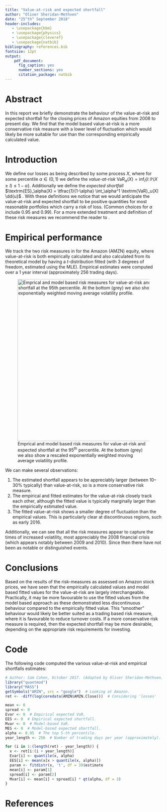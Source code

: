 ```yaml
---
title: "Value-at-risk and expected shortfall"
author: "Oliver Sheridan-Methven"
date: "25^th^ September 2018"
header-includes:
   - \usepackage{bbm}
   - \usepackage{physics}
   - \usepackage{cleveref}
   - \usepackage{natbib}
bibliography: references.bib
fontsize: 12pt
output: 
    pdf_document: 
      fig_caption: yes
      number_sections: yes
      citation_package: natbib
---
```


# Abstract

In this report we briefly demonstrate the behaviour of the value-at-risk and
expected shortfall for the closing prices of Amazon equities from 2008 to 
present day. We find that the model based value-at-risk is a more conservative
risk measure with a lower level of fluctuation which would 
likely be more suitable for use than the corresponding empirically calculated 
value.

# Introduction

We define our losses as being described by some process $X$, where for some percentile
$\alpha \in (0, 1)$ we define the *value-at-risk* 
$\textrm{VaR}_\alpha(X) = \inf_l \{l \colon \mathbb{P}(X \geq l) \leq 1-\alpha \}$.
Additionally we define the *expected shortfall* 
$\textrm{ES}_\alpha(X) = \tfrac{1}{1-\alpha} \int_\alpha^1 \textrm{VaR}_u(X) \dd{u}$ \citep[page 88]{yamai2002comparative}. 
With these definitions we notice that we would anticipate the value-at-risk and 
expected shortfall to be positive quantities for most reasonable portfolios 
which carry a risk of loss. (Common choices for $\alpha$ include 0.95 and 0.99).
For a more extended treatment and definition of these risk measures we 
recommend the reader to \citet[p.~88]{yamai2002comparative}.

# Empirical performance

We track the two risk measures in \Cref{fig:var_and_es} for the Amazon (AMZN) equity,
where value-at-risk is 
both empirically calculated and also calculated from its theoretical model by having
a $t$-distribution fitted (with 3 degrees of freedom, estimated using the MLE). 
Empirical estimates were computed over a 1 year interval (approximately 256 trading days).

![\label{fig:var_and_es}Emprical and model based risk measures for value-at-risk and expected shortfall at the 95^th^ percentile. At the bottom (grey) we also show a rescaled exponentially weighted moving average volatility profile.](Rplot.png){width=520px}

We can make several observations:  

1. The estimated shortfall appears to be appreciably larger (between 10--30% typically)
than value-at-risk, so is a more conservative risk measure.  
2. The empirical and fitted estimates for the value-at-risk closely track each other, although
the fitted value is typically marginally larger than the empirically estimated value.  
3. The fitted value-at-risk shows a smaller degree of fluctuation than the empirical values. This is 
particularly clear at discontinuous regions, such as early 2016.  

Additionally, we can see that all the risk measures appear to capture the times of increased volatility, 
most appreciably the 2008 financial crisis (which appears notably between 2009 and 2010). Since then there
have not been as notable or distinguished events. 



# Conclusions

Based on the results of the risk-measures as assessed on Amazon stock prices, we have seen that the empirically calculated values and model based fitted values for the value-at-risk are largely interchangeable. Practically, it may be more favourable to use the fitted values from the model based approach as these 
demonstrated less discontinuous behaviour compared to the empirically fitted value. This "smoother" behaviour
would likely be better suited as a trading based risk measure, where it is favourable to reduce turnover costs. If a more conservative risk measure is required, then the expected shortfall may be more desirable, depending on the appropriate risk requirements for investing. 

\clearpage

# Code

The following code computed the various value-at-risk and empirical shortfalls estimates:

```r
# Author: Sam Cohen, October 2017. (Adapted by Oliver Sheridan-Methven)
library("quantmod")
library("MASS")
getSymbols("AMZN", src = "google")  # Looking at Amazon.
ret <- -diff(log(coredata(AMZN$AMZN.Close)))  # Considering 'losses'

mean <- 0
spread <- 0
Evar <- 0  # Empirical expected VaR.
EES <- 0  # Empirical expected shortfall.
Mvar <- 0  # Model-based VaR.
MES <- 0  # Model-based expected shortfall.
alpha <- 0.95  # The top 5-th percentile.
year_length <- 256  # Number of trading days per year (approximately).

for (i in 1:(length(ret) - year_length)) {
  x <- ret[i:(i + year_length)]
  Evar[i] <- quantile(x, alpha)
  EES[i] <- mean(x[x > quantile(x, alpha)])
  param <- fitdistr(x, 't', df = 3)$estimate
  mean[i] <- param[1]
  spread[i] <- param[2]
  Mvar[i] <- mean[i] + spread[i] * qt(alpha, df = 3)
}
```

# References